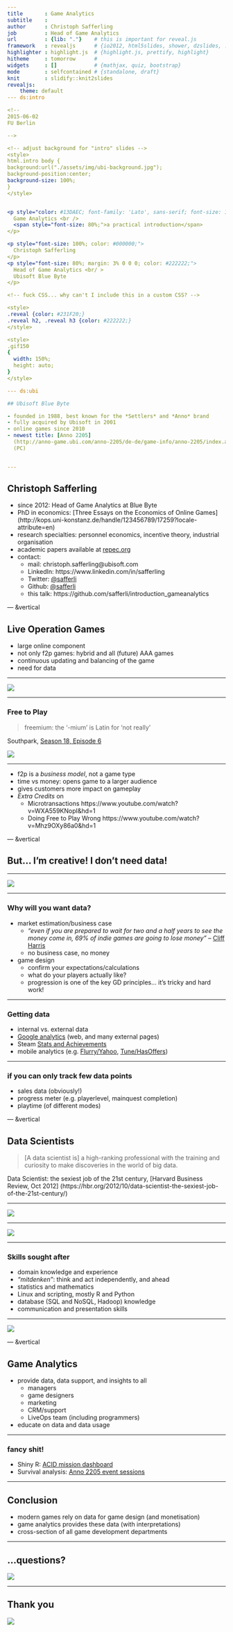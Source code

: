 ```yaml
---
title       : Game Analytics
subtitle    : 
author      : Christoph Safferling
job         : Head of Game Analytics
url         : {lib: "."}    # this is important for reveal.js
framework   : revealjs      # {io2012, html5slides, shower, dzslides, ...}
highlighter : highlight.js  # {highlight.js, prettify, highlight}
hitheme     : tomorrow      # 
widgets     : []            # {mathjax, quiz, bootstrap}
mode        : selfcontained # {standalone, draft}
knit        : slidify::knit2slides
revealjs: 
    theme: default
--- ds:intro

<!--
2015-06-02
FU Berlin

-->

<!-- adjust background for "intro" slides -->
<style>
html.intro body {
background:url("./assets/img/ubi-background.jpg");
background-position:center;
background-size: 100%;
} 
</style>


<p style="color: #13DAEC; font-family: 'Lato', sans-serif; font-size: 150%; margin: 0 0 10% 0;">
  Game Analytics <br />
  <span style="font-size: 80%;">a practical introduction</span>
</p>

<p style="font-size: 100%; color: #000000;">
  Christoph Safferling
</p>
<p style="font-size: 80%; margin: 3% 0 0 0; color: #222222;">
  Head of Game Analytics <br/ > 
  Ubisoft Blue Byte
</p>

<!-- fuck CSS... why can't I include this in a custom CSS? -->

<style>
.reveal {color: #231F20;}
.reveal h2, .reveal h3 {color: #222222;}
</style>

<style>
.gif150
{
  width: 150%;
  height: auto;
}
</style>

--- ds:ubi

## Ubisoft Blue Byte

- founded in 1988, best known for the *Settlers* and *Anno* brand
- fully acquired by Ubisoft in 2001
- online games since 2010
- newest title: [Anno 2205]
  (http://anno-game.ubi.com/anno-2205/de-de/game-info/anno-2205/index.aspx) 
  (PC)


---
```


## Christoph Safferling

- since 2012: Head of Game Analytics at Blue Byte
- PhD in economics: [Three Essays on the Economics of Online Games]
  (http://kops.uni-konstanz.de/handle/123456789/17259?locale-attribute=en)
- research specialties: personnel economics, incentive theory, industrial organisation
- academic papers available at [repec.org](https://ideas.repec.org/f/psa961.html)
- contact:
  - mail: christoph.safferling@ubisoft.com
  - LinkedIn: https://www.linkedin.com/in/safferling 
  - Twitter: [@safferli](https://twitter.com/safferli) 
  - Github: [@safferli](https://github.com/safferli)
  - this talk: https://github.com/safferli/introduction_gameanalytics
  

--- &vertical

## Live Operation Games

- large online component
- not only f2p games: hybrid and all (future) AAA games
- continuous updating and balancing of the game
- need for data

***

<img src="assets/img/dontworry.jpg" class="gif150" />

***

### Free to Play 

> freemium: the '-mium' is Latin for 'not really'

Southpark, [Season 18, Episode 6](http://southpark.cc.com/full-episodes/s18e06-freemium-isnt-free)

<img src="assets/img/southpark_f2p.gif" />

***

- f2p is a *business model*, not a game type
- time vs money: opens game to a larger audience
- gives customers more impact on gameplay
- *Extra Credits* on 
  - Microtransactions https://www.youtube.com/watch?v=WXA559KNopI&hd=1
  - Doing Free to Play Wrong https://www.youtube.com/watch?v=Mhz9OXy86a0&hd=1


--- &vertical

## But... I'm creative! I don't need data! 

<!-- if you want to be an Indie developer, make your first games on someone else's budget. You don't want to make all those early mistakes on your own budget! -->

<!-- being an indie doesn't mean you can do what you want -- investor wants something, banks want something, unless you have your own money and you're willing to spend that -->

***

<img src="assets/img/archer-slap.gif" class="gif150" />

***

### Why will you want data? 

- market estimation/business case
  - *"even if you are prepared to wait for two and a half years to see the money come in, 69% of indie games are going to lose money"* -- [Cliff Harris](http://positech.co.uk/cliffsblog/2016/01/06/random-but-fun-indie-game-data-sampling/)
  - no business case, no money
- game design 
  - confirm your expectations/calculations
  - what do your players actually like?
  - progression is one of the key GD principles... it's tricky and hard work! 

<!-- you're studying here, which is the most expensive thing you will be doing (short of having kids, which will also study)... so you want this to pay off, right? -->

***

### Getting data

<!-- - mods!
  - steam workshop
  - Paradox, Cities Skylines finding most-desired features from modders
-->

<!-- like Steam store data, mod -->
- internal vs. external data
- [Google analytics](http://www.google.com/analytics/#?modal_active=none) (web, and many external pages) 
- Steam [Stats and Achievements](https://partner.steamgames.com/documentation/ugs)
- mobile analytics (e.g. [Flurry/Yahoo](https://developer.yahoo.com/), [Tune/HasOffers](http://www.hasoffers.com/))

***

### if you can only track few data points

- sales data (obviously!)
- progress meter (e.g. playerlevel, mainquest completion)
- playtime (of different modes)


--- &vertical

## Data Scientists

> [A data scientist is] a high-ranking professional with the training and 
> curiosity to make discoveries in the world of big data.

Data Scientist: the sexiest job of the 21st century, 
[Harvard Business Review, Oct 2012]
(https://hbr.org/2012/10/data-scientist-the-sexiest-job-of-the-21st-century/)

***

<img src="assets/img/barycentric-triangle.png" />

***

<img src="assets/img/data-scientist-triangle.png" />

***

### Skills sought after

- domain knowledge and experience
- *"mitdenken"*: think and act independently, and ahead
- statistics and mathematics
- Linux and scripting, mostly R and Python
- database (SQL and NoSQL, Hadoop) knowledge
- communication and presentation skills

<!-- you specifically do *not* need Excel! -->

***

<img src="assets/img/all-the-things.jpg" />


--- &vertical

## Game Analytics

- provide data, data support, and insights to all
  - managers
  - game designers
  - marketing
  - CRM/support
  - LiveOps team (including programmers)
- educate on data and data usage

***

### fancy shit!

- Shiny R: [ACID mission dashboard](http://127.0.0.1:7471/)
- Survival analysis: [Anno 2205 event sessions](http://127.0.0.1:4076/)

<!-- Anno 2205 endgame 	Provides data on endgame (after completing main quest 29). -->
<!-- Anno 2205 event sessions 	Provides data on event sessions in Anno 2205. -->
<!-- Anno 2205 quests 	Provides data on quests in Anno 2205. -->
<!-- Anno 2205 settings 	Provides data on game and language settings in Anno 2205. -->
<!-- Anno 2205 online features 	Provides data on online feature usage in Anno 2205. -->
<!-- Anno 2205 population and economy 	Provides data on populations and economies of corporations -->

---

## Conclusion

- modern games rely on data for game design (and monetisation)
- game analytics provides these data (with interpretations)
- cross-section of all game development departments


---

## ...questions?

<img src="assets/img/cat-menacing.gif" class="gif150" />


---

## Thank you

<img src="assets/img/dankeschoen.jpg" />

<!-- &hellip;and we're hiring! &#9786; 
 &#128522; &#128512; -->


